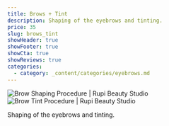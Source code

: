 ```yaml
---
title: Brows + Tint
description: Shaping of the eyebrows and tinting.
price: 35
slug: brows_tint
showHeader: true
showFooter: true
showCta: true
showReviews: true
categories:
  - category: _content/categories/eyebrows.md
---
```


![Brow Shaping Procedure | Rupi Beauty Studio](/uploads/services/lash-lift-result.webp 'Brow Shaping Procedure | Rupi Beauty Studio')
![Brow Tint Procedure | Rupi Beauty Studio](/uploads/services/brow-tinting-result.webp 'Brow Tint Procedure | Rupi Beauty Studio')

Shaping of the eyebrows and tinting.
